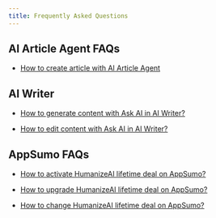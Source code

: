 ```yaml
---
title: Frequently Asked Questions
---
```

## AI Article Agent FAQs

- [How to create article with AI Article Agent](/faq/create-with-ai-article-agent)

## AI Writer

- [How to generate content with Ask AI in AI Writer?](/faq/generate-with-ask-ai)

- [How to edit content with Ask AI in AI Writer?](/faq/edit-with-ask-ai)

## AppSumo FAQs

- [How to activate HumanizeAI lifetime deal on AppSumo?](/faq/activate-appsumo-deal)

- [How to upgrade HumanizeAI lifetime deal on AppSumo?](/faq/upgrade-appsumo-deal)

- [How to change HumanizeAI lifetime deal on AppSumo?](/faq/change-appsumo-deal)



